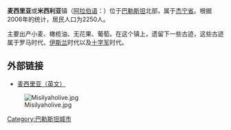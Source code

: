 {{Infobox settlement
|official_name          = 麦西里亚
|native_name            =  {{rtl-lang|ar|مسلية}}
|nickname               = 
|motto                  = 
|image_skyline          = Nature.meslia.jpg
|imagesize              = 300px
|image_caption          = 
|image_flag             = 
|image_seal             = 
|image_shield           = 
|image_map              = 
|mapsize                = 
|map_caption            =麦西里亚位置图
|pushpin_map            = Palestine
|pushpin_mapsize        =300
|subdivision_type       = 國家
|subdivision_name       = {{PLE}}
|subdivision_type1      = 省份
|subdivision_name1      = [[杰宁省|杰宁省]]
|subdivision_type2      = 镇
|subdivision_name2      =麦西里亚
|government_type        = 
|leader_title           = 
|leader_name            = 
|leader_title1          =  <!-- for places with, say, both a mayor and a city manager -->
|leader_name1           = 
|leader_title2          =
|leader_name2           =
|leader_title3          =
|leader_name3           = 
|established_title      =  <!-- Settled -->
|established_date       = 
|established_title2     =  <!-- Incorporated (town) -->
|established_date2      = 
|established_title3     =  <!-- Incorporated (city) -->
|established_date3      = 
|area_magnitude         = 
|area_total_km2             = 
|area_total_sq_mi        = 
|area_land_km2              = 
|area_land_sq_mi         = 
|area_water_km2             = 
|area_water_sq_mi        = 
|area_water_percent     = 
|area_urban_km2             = 
|area_urban_sq_mi        = 
|area_metro_km2             = 
|area_metro_sq_mi        = 
|population_as_of       = 2006年
|population_note        = 
|population_total       = 2250
|population_density_km2     = 
|population_density_sq_mi = 
|population_metro       =
|population_density_metro_km2 =
|population_density_metro_sq_mi =
|population_urban       = 
|population_density_urban_km2 =
|population_density_urban_mi2 =
|timezone               = 
|utc_offset             = +2
|timezone_DST           = 
|utc_offset_DST         = 
|latd=32|latm=23|lats=12.45|latNS=N
|longd=35|longm=17|longs=16.58|longEW=E
|elevation_m              = 450
|elevation_ft           = 
|postal_code_type       =  <!-- enter ZIP code, Postcode, Post code, Postal code... -->
|postal_code            =
|area_code              =
|website                = 
|footnotes              = 
}}

'''麦西里亚'''或'''米西利亚'''镇（[[阿拉伯语|阿拉伯语]]：{{rtl-lang|ar|مسلية}}）位于[[巴勒斯坦|巴勒斯坦]]北部，属于[[杰宁省|杰宁省]]。根据2006年的统计，居民人口为2250人。

主要出产小麦、橄榄油、无花果、葡萄。在这个镇上，遗留下一些古迹，这些古迹属于罗马时代、[[伊斯兰|伊斯兰]]时代以及[[十字军|十字军]]时代。

==外部链接==
*[http://www.palestineremembered.com/GeoPoints/Misilya_1421/ 麦西里亚（英文）]

[[File:Misilyaholive.jpg|left]]

[[Category:巴勒斯坦城市|Category:巴勒斯坦城市]]